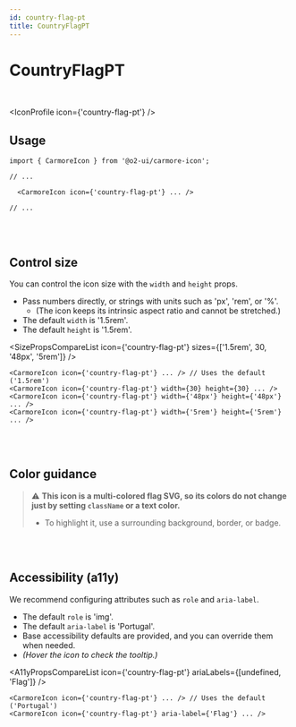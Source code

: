 ```yaml
---
id: country-flag-pt
title: CountryFlagPT
---
```




# CountryFlagPT

<br />

<IconProfile icon={'country-flag-pt'} />

## Usage

```tsx
import { CarmoreIcon } from '@o2-ui/carmore-icon';

// ...

  <CarmoreIcon icon={'country-flag-pt'} ... />

// ...
```

<br />
<br />

## Control size

You can control the icon size with the `width` and `height` props.

- Pass numbers directly, or strings with units such as 'px', 'rem', or '%'.
  - (The icon keeps its intrinsic aspect ratio and cannot be stretched.)
- The default `width` is '1.5rem'.
- The default `height` is '1.5rem'.

<SizePropsCompareList icon={'country-flag-pt'} sizes={['1.5rem', 30, '48px', '5rem']} />

```tsx
<CarmoreIcon icon={'country-flag-pt'} ... /> // Uses the default ('1.5rem')
<CarmoreIcon icon={'country-flag-pt'} width={30} height={30} ... />
<CarmoreIcon icon={'country-flag-pt'} width={'48px'} height={'48px'} ... />
<CarmoreIcon icon={'country-flag-pt'} width={'5rem'} height={'5rem'} ... />
```

<br />
<br />

## Color guidance

> ⚠️ <b>This icon is a multi-colored flag SVG, so its colors do not change just by setting `className` or a text color.</b>
>
> - To highlight it, use a surrounding background, border, or badge.

<br />
<br />

## Accessibility (a11y)

We recommend configuring attributes such as `role` and `aria-label`.

- The default `role` is 'img'.
- The default `aria-label` is 'Portugal'.
- Base accessibility defaults are provided, and you can override them when needed.
- _(Hover the icon to check the tooltip.)_

<A11yPropsCompareList icon={'country-flag-pt'} ariaLabels={[undefined, 'Flag']} />

```tsx
<CarmoreIcon icon={'country-flag-pt'} ... /> // Uses the default ('Portugal')
<CarmoreIcon icon={'country-flag-pt'} aria-label={'Flag'} ... />
```
